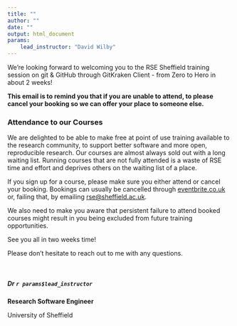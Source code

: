 ```yaml
---
title: ""
author: ""
date: ""
output: html_document
params:
    lead_instructor: "David Wilby"
---
```


<!--- Send this email around 2 weeks prior to event --->

We're looking forward to welcoming you to the RSE Sheffield training session on git & GitHub through GitKraken Client - from Zero to Hero in about 2 weeks!

**This email is to remind you that if you are unable to attend, to please cancel your booking so we can offer your place to someone else.**

### Attendance to our Courses

We are delighted to be able to make free at point of use training available to the research community, to support better software and more open, reproducible research. Our courses are almost always sold out with a long waiting list. Running courses that are not fully attended is a waste of RSE time and effort and deprives others on the waiting list of a place.

If you sign up for a course, please make sure you either attend or cancel your booking. Bookings can usually be cancelled through [eventbrite.co.uk](https://www.eventbrite.co.uk) or, failing that, by emailing [rse@sheffield.ac.uk](mailto:rse@sheffield.ac.uk).

We also need to make you aware that persistent failure to attend booked courses might result in you being excluded from future training opportunities.


See you all in two weeks time!

Please don’t hesitate to reach out to me with any questions.

<br>

##### Dr `r params$lead_instructor`

**Research Software Engineer**

University of Sheffield
